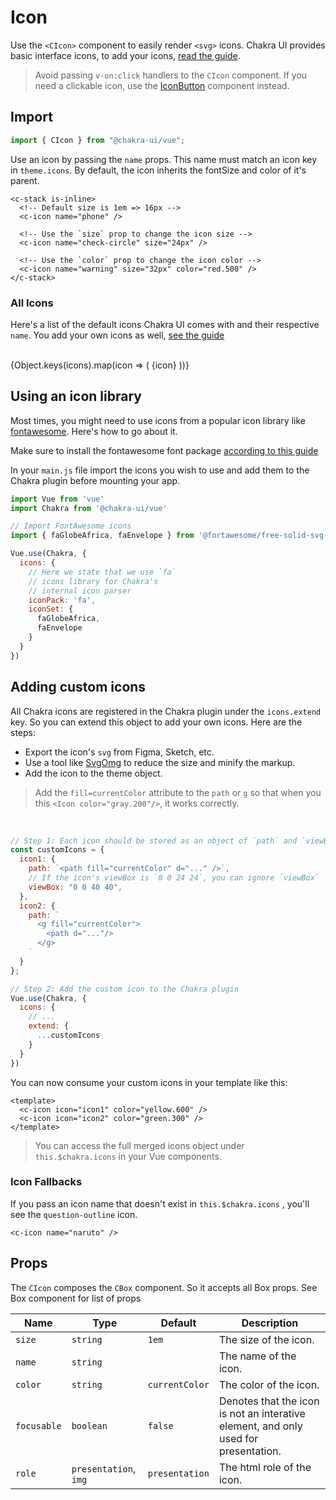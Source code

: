 
<SEO
  title="Icon"
  description="Use the `<Icon>` component to easily render `<svg>` icons."
/>

# Icon

Use the `<CIcon>` component to easily render `<svg>` icons. Chakra UI provides
basic interface icons, to add your icons,
[read the guide](#adding-custom-icons).

> Avoid passing `v-on:click` handlers to the `CIcon` component. If you need a
> clickable icon, use the [IconButton](/iconbutton) component instead.

## Import

```js
import { CIcon } from "@chakra-ui/vue";
```

Use an icon by passing the `name` props. This name must match an icon key in
`theme.icons`. By default, the icon inherits the fontSize and color of it's
parent.

```vue live=true
<c-stack is-inline>
  <!-- Default size is 1em => 16px -->
  <c-icon name="phone" />

  <!-- Use the `size` prop to change the icon size -->
  <c-icon name="check-circle" size="24px" />

  <!-- Use the `color` prop to change the icon color -->
  <c-icon name="warning" size="32px" color="red.500" />
</c-stack>
```

### All Icons

Here's a list of the default icons Chakra UI comes with and their respective
`name`. You add your own icons as well, [see the guide](#adding-custom-icons)

<br />

<CGrid mt={7} gap={5} templateColumns="repeat( auto-fit, minmax(120px, 1fr) )">
  {Object.keys(icons).map(icon => (
    <CFlex
      rounded="md"
      borderWidth="1px"
      p={3}
      flexDir="column"
      align="center"
      justify="center"
    >
      <CIcon color="gray.700" name={icon} size="1.25em" />
      <CText mt={2} fontSize="sm" textAlign="center">
        {icon}
      </CText>
    </CFlex>
  ))}
</CGrid>


## Using an icon library

Most times, you might need to use icons from a popular icon library like
[fontawesome](https://fontawesome.com/). Here's how to go about it.

Make sure to install the fontawesome font package [according to this guide](https://fontawesome.com/how-to-use/on-the-web/setup/using-package-managers)

In your `main.js` file import the icons you wish to use and add them to the Chakra plugin before mounting your app.

```js
import Vue from 'vue'
import Chakra from '@chakra-ui/vue'

// Import FontAwesome icons
import { faGlobeAfrica, faEnvelope } from '@fortawesome/free-solid-svg-icons'

Vue.use(Chakra, {
  icons: {
    // Here we state that we use `fa`
    // icons library for Chakra's
    // internal icon parser
    iconPack: 'fa',
    iconSet: {
      faGlobeAfrica,
      faEnvelope
    }
  }
})
```

## Adding custom icons

All Chakra icons are registered in the Chakra plugin under the `icons.extend` key. So you
can extend this object to add your own icons. Here are the steps:

- Export the icon's `svg` from Figma, Sketch, etc.
- Use a tool like [SvgOmg](https://svgomg.firebaseapp.com) to reduce the size
  and minify the markup.
- Add the icon to the theme object.

> Add the `fill=currentColor` attribute to the `path` or `g` so that when you
> this `<Icon color="gray.200"/>`, it works correctly.

<br />

```js
// Step 1: Each icon should be stored as an object of `path` and `viewBox`
const customIcons = {
  icon1: {
    path: `<path fill="currentColor" d="..." />`,
    // If the icon's viewBox is `0 0 24 24`, you can ignore `viewBox`
    viewBox: "0 0 40 40",
  },
  icon2: {
    path: `
      <g fill="currentColor">
        <path d="..."/>
      </g>
    `
  }
};

// Step 2: Add the custom icon to the Chakra plugin
Vue.use(Chakra, {
  icons: {
    // ...
    extend: {
      ...customIcons
    }
  }
})
```

You can now consume your custom icons in your template like this:

```vue
<template>
  <c-icon icon="icon1" color="yellow.600" />
  <c-icon icon="icon2" color="green.300" />
</template>
```

> You can access the full merged icons object under `this.$chakra.icons` in your Vue components.

### Icon Fallbacks

If you pass an icon name that doesn't exist in `this.$chakra.icons` , you'll see the
`question-outline` icon.

```vue live=true
<c-icon name="naruto" />
```

## Props

The `CIcon` composes the `CBox` component. So it accepts all Box props. See <nuxt-link to="/box#props">Box</nuxt-link> component for list of props

| Name        | Type                  | Default        | Description                                                                         |
| ----------- | --------------------- | -------------- | ----------------------------------------------------------------------------------- |
| `size`      | `string`              | `1em`          | The size of the icon.                                                               |
| `name`      | `string`              |                | The name of the icon.                                                               |
| `color`     | `string`              | `currentColor` | The color of the icon.                                                              |
| `focusable` | `boolean`             | `false`        | Denotes that the icon is not an interative element, and only used for presentation. |
| `role`      | `presentation`, `img` | `presentation` | The html role of the icon.                                                          |
